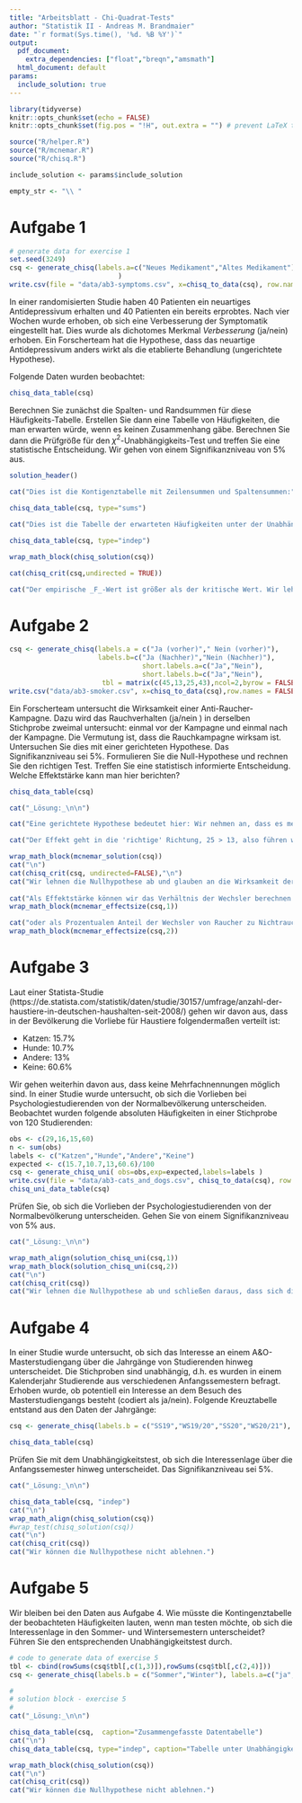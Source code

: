 ```yaml
---
title: "Arbeitsblatt - Chi-Quadrat-Tests"
author: "Statistik II - Andreas M. Brandmaier"
date: "`r format(Sys.time(), '%d. %B %Y')`"
output:
  pdf_document: 
    extra_dependencies: ["float","breqn","amsmath"]
  html_document: default
params:
  include_solution: true
---
```


```r
library(tidyverse)
knitr::opts_chunk$set(echo = FALSE)
knitr::opts_chunk$set(fig.pos = "!H", out.extra = "") # prevent LaTeX tables from floating around

source("R/helper.R")
source("R/mcnemar.R")
source("R/chisq.R")

include_solution <- params$include_solution

empty_str <- "\\ "


```


# Aufgabe 1

```r
# generate data for exercise 1
set.seed(3249)
csq <- generate_chisq(labels.a=c("Neues Medikament","Altes Medikament"),
                           )
write.csv(file = "data/ab3-symptoms.csv", x=chisq_to_data(csq), row.names = FALSE)
```

In einer randomisierten Studie haben 40 Patienten ein neuartiges Antidepressivum erhalten und 40 Patienten ein bereits erprobtes. Nach vier Wochen wurde erhoben, ob sich eine Verbesserung der Symptomatik eingestellt hat. Dies wurde als dichotomes Merkmal _Verbesserung_ (ja/nein) erhoben. Ein Forscherteam hat die Hypothese, dass das neuartige Antidepressivum anders wirkt als die etablierte Behandlung (ungerichtete Hypothese).

Folgende Daten wurden beobachtet:

```r
chisq_data_table(csq)
```


Berechnen Sie zunächst die Spalten- und Randsummen für diese Häufigkeits-Tabelle. Erstellen Sie dann eine Tabelle von Häufigkeiten, die man erwarten würde, wenn es keinen Zusammenhang gäbe. Berechnen Sie dann die Prüfgröße für den $\chi^2$-Unabhängigkeits-Test und treffen Sie eine statistische Entscheidung. Wir gehen von einem Signifikanzniveau von 5% aus.


```r
solution_header()

cat("Dies ist die Kontigenztabelle mit Zeilensummen und Spaltensummen:")

chisq_data_table(csq, type="sums")

cat("Dies ist die Tabelle der erwarteten Häufigkeiten unter der Unabhängigkeitsannahme:")

chisq_data_table(csq, type="indep")

wrap_math_block(chisq_solution(csq))

cat(chisq_crit(csq,undirected = TRUE))

cat("Der empirische _F_-Wert ist größer als der kritische Wert. Wir lehnen daher die Nullhypothese ab. Es gibt Unterschiede in der Wirksamkeit zwischen den Medikamenten.")

```

# Aufgabe 2
```r
csq <- generate_chisq(labels.a = c("Ja (vorher)"," Nein (vorher)"),
                      labels.b=c("Ja (Nachher)","Nein (Nachher)"), 
                                 short.labels.a=c("Ja","Nein"), 
                                 short.labels.b=c("Ja","Nein"),
                       tbl = matrix(c(45,13,25,43),ncol=2,byrow = FALSE))
write.csv("data/ab3-smoker.csv", x=chisq_to_data(csq),row.names = FALSE)
```
Ein Forscherteam untersucht die Wirksamkeit einer Anti-Raucher-Kampagne. Dazu wird das Rauchverhalten (ja/nein ) in derselben Stichprobe zweimal untersucht: einmal vor der Kampagne und einmal nach der Kampagne. Die Vermutung ist, dass die Rauchkampagne wirksam ist. Untersuchen Sie dies mit einer gerichteten Hypothese. Das Signifikanzniveau sei 5%.
Formulieren Sie die Null-Hypothese und rechnen Sie den richtigen Test. Treffen Sie eine statistisch informierte Entscheidung. Welche Effektstärke kann man hier berichten?



```r
chisq_data_table(csq)
```

```r
cat("_Lösung:_\n\n")

cat("Eine gerichtete Hypothese bedeutet hier: Wir nehmen an, dass es mehr Wechsler von Raucher zu Nicht-Raucher (Populationswahrscheinlichkeit: $\\pi_{12}$) als Nicht-Raucher zu Raucher (Populationswahrscheinlichkeit: $\\pi_{21}$) gibt.\n $$H_0: \\pi_{12}>\\pi_{21}$$")

cat("Der Effekt geht in die 'richtige' Richtung, 25 > 13, also führen wir den einseitigen Test durch, um das Ergebnis abzusichern.")

wrap_math_block(mcnemar_solution(csq))
cat("\n")
cat(chisq_crit(csq, undirected=FALSE),"\n")
cat("Wir lehnen die Nullhypothese ab und glauben an die Wirksamkeit der Intervention zur Reduzierung der Anzahl der Raucher.")
 
cat("Als Effektstärke können wir das Verhältnis der Wechsler berechnen:\n")
wrap_math_block(mcnemar_effectsize(csq,1))

cat("oder als Prozentualen Anteil der Wechsler von Raucher zu Nichtraucher im Verhältnis zu allen Wechslern:\n")
wrap_math_block(mcnemar_effectsize(csq,2))
```

\pagebreak

# Aufgabe 3

Laut einer Statista-Studie (https://de.statista.com/statistik/daten/studie/30157/umfrage/anzahl-der-haustiere-in-deutschen-haushalten-seit-2008/) gehen wir davon aus, dass in der Bevölkerung die Vorliebe für Haustiere folgendermaßen verteilt ist:

- Katzen: 15.7%
- Hunde: 10.7%
- Andere: 13%
- Keine: 60.6%

Wir gehen weiterhin davon aus, dass keine Mehrfachnennungen möglich sind. In einer Studie wurde untersucht, ob sich die Vorlieben bei Psychologiestudierenden von der Normalbevölkerung unterscheiden. Beobachtet wurden folgende absoluten Häufigkeiten in einer Stichprobe von 120 Studierenden:


```r
obs <- c(29,16,15,60)
n <- sum(obs)
labels <- c("Katzen","Hunde","Andere","Keine")
expected <- c(15.7,10.7,13,60.6)/100
csq <- generate_chisq_uni( obs=obs,exp=expected,labels=labels )
write.csv(file = "data/ab3-cats_and_dogs.csv", chisq_to_data(csq), row.names = FALSE)
chisq_uni_data_table(csq) 
```

Prüfen Sie, ob sich die Vorlieben der Psychologiestudierenden von der Normalbevölkerung unterscheiden. Gehen Sie von einem Signifikanzniveau von 5% aus.

```r
cat("_Lösung:_\n\n")

wrap_math_align(solution_chisq_uni(csq,1))
wrap_math_block(solution_chisq_uni(csq,2))
cat("\n")
cat(chisq_crit(csq))
cat("Wir lehnen die Nullhypothese ab und schließen daraus, dass sich die Vorlieben der Psychologiestudierenden von denen der Normalbevölkerung unterscheiden.")
```


# Aufgabe 4

In einer Studie wurde untersucht, ob sich das Interesse an einem A&O-Masterstudiengang über die Jahrgänge von Studierenden hinweg unterscheidet. Die Stichproben sind unabhängig, d.h. es wurden in einem Kalenderjahr Studierende aus verschiedenen Anfangssemestern befragt. Erhoben wurde, ob potentiell ein Interesse an dem Besuch des Masterstudiengangs besteht (codiert als ja/nein).  Folgende Kreuztabelle entstand aus den Daten der Jahrgänge:

```r
csq <- generate_chisq(labels.b = c("SS19","WS19/20","SS20","WS20/21"), labels.a=c("ja","nein"),tbl = matrix(c(88,12,95,5, 93,7,95,5), ncol=4))
```

```r
chisq_data_table(csq) 
```

Prüfen Sie mit dem Unabhängigkeitstest, ob sich die Interessenlage über die Anfangssemester hinweg unterscheidet. Das Signifikanzniveau sei 5%.

```r
cat("_Lösung:_\n\n")

chisq_data_table(csq, "indep")
cat("\n")
wrap_math_align(chisq_solution(csq))
#wrap_test(chisq_solution(csq))
cat("\n")
cat(chisq_crit(csq))
cat("Wir können die Nullhypothese nicht ablehnen.")
```

# Aufgabe 5
Wir bleiben bei den Daten aus Aufgabe 4. Wie müsste die Kontingenztabelle der beobachteten Häufigkeiten lauten, wenn man testen möchte, ob sich die Interessenlage in den Sommer- und Wintersemestern unterscheidet? Führen Sie den entsprechenden Unabhängigkeitstest durch.

```r
# code to generate data of exercise 5
tbl <- cbind(rowSums(csq$tbl[,c(1,3)]),rowSums(csq$tbl[,c(2,4)]))
csq <- generate_chisq(labels.b = c("Sommer","Winter"), labels.a=c("ja","nein"),tbl=tbl)
```



```r
#
# solution block - exercise 5
#
cat("_Lösung:_\n\n")

chisq_data_table(csq,  caption="Zusammengefasste Datentabelle")
cat("\n")
chisq_data_table(csq, type="indep", caption="Tabelle unter Unabhängigkeitsannahme")

wrap_math_block(chisq_solution(csq))
cat("\n")
cat(chisq_crit(csq))
cat("Wir können die Nullhypothese nicht ablehnen.")
```

